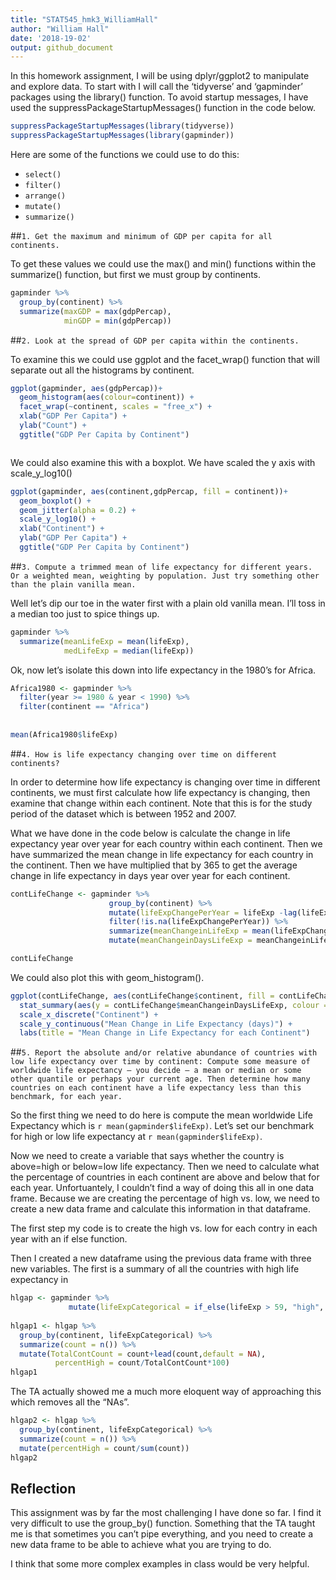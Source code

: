 ```yaml
---
title: "STAT545_hmk3_WilliamHall"
author: "William Hall"
date: '2018-19-02'
output: github_document
---
```


In this homework assignment, I will be using dplyr/ggplot2 to manipulate and explore data. To start with I will call the 'tidyverse' and 'gapminder' packages using the library() function. To avoid startup messages, I have used the suppressPackageStartupMessages() function in the code below.

```r
suppressPackageStartupMessages(library(tidyverse))
suppressPackageStartupMessages(library(gapminder))
```

Here are some of the functions we could use to do this:

- `select()`
- `filter()`
- `arrange()`
- `mutate()`
- `summarize()`


##`1. Get the maximum and minimum of GDP per capita for all continents.`

To get these values we could use the max() and min() functions within the summarize() function, but first we must group by continents.

```r

gapminder %>% 
  group_by(continent) %>% 
  summarize(maxGDP = max(gdpPercap),
            minGDP = min(gdpPercap))

```


##`2. Look at the spread of GDP per capita within the continents.`

To examine this we could use ggplot and the facet_wrap() function that will separate out all the histograms by continent.

```r

ggplot(gapminder, aes(gdpPercap))+
  geom_histogram(aes(colour=continent)) +
  facet_wrap(~continent, scales = "free_x") +
  xlab("GDP Per Capita") + 
  ylab("Count") + 
  ggtitle("GDP Per Capita by Continent")



```

We could also examine this with a boxplot. We have scaled the y axis with scale_y_log10()

```r

ggplot(gapminder, aes(continent,gdpPercap, fill = continent))+
  geom_boxplot() +
  geom_jitter(alpha = 0.2) +
  scale_y_log10() +
  xlab("Continent") + 
  ylab("GDP Per Capita") + 
  ggtitle("GDP Per Capita by Continent")
```


##`3. Compute a trimmed mean of life expectancy for different years. Or a weighted mean, weighting by population. Just try something other than the plain vanilla mean.`

Well let's dip our toe in the water first with a plain old vanilla mean. I'll toss in a median too just to spice things up.

```r
gapminder %>% 
  summarize(meanLifeExp = mean(lifeExp),
            medLifeExp = median(lifeExp))
```

Ok, now let's isolate this down into life expectancy in the 1980's for Africa.

```r
Africa1980 <- gapminder %>% 
  filter(year >= 1980 & year < 1990) %>% 
  filter(continent == "Africa")
  
  
mean(Africa1980$lifeExp)
```

##`4. How is life expectancy changing over time on different continents?`

In order to determine how life expectancy is changing over time in different continents, we must first calculate how life expectancy is changing, then examine that change within each continent. Note that this is for the study period of the dataset which is between 1952 and 2007.

What we have done in the code below is calculate the change in life expectancy year over year for each country within each continent. Then we have summarized the mean change in life expectancy for each country in the continent. Then we have multiplied that by 365 to get the average change in life expectancy in days year over year for each continent.

```r
contLifeChange <- gapminder %>% 
                      group_by(continent) %>% 
                      mutate(lifeExpChangePerYear = lifeExp -lag(lifeExp)) %>% 
                      filter(!is.na(lifeExpChangePerYear)) %>%
                      summarize(meanChangeinLifeExp = mean(lifeExpChangePerYear)) %>% 
                      mutate(meanChangeinDaysLifeExp = meanChangeinLifeExp *365)

contLifeChange

```

We could also plot this with geom_histogram().

```r

ggplot(contLifeChange, aes(contLifeChange$continent, fill = contLifeChange$continent)) +
  stat_summary(aes(y = contLifeChange$meanChangeinDaysLifeExp, colour = contLifeChange$continent), fun.y = "mean", geom = "bar") +
  scale_x_discrete("Continent") +
  scale_y_continuous("Mean Change in Life Expectancy (days)") +
  labs(title = "Mean Change in Life Expectancy for each Continent")


```



##`5. Report the absolute and/or relative abundance of countries with low life expectancy over time by continent: Compute some measure of worldwide life expectancy – you decide – a mean or median or some other quantile or perhaps your current age. Then determine how many countries on each continent have a life expectancy less than this benchmark, for each year.`

So the first thing we need to do here is compute the mean worldwide Life Expectancy which is `r mean(gapminder$lifeExp)`. Let's set our benchmark for high or low life expectancy at `r mean(gapminder$lifeExp)`.

Now we need to create a variable that says whether the country is above=high or below=low life expectancy. Then we need to calculate what the percentage of countries in each continent are above and below that for each year. Unfortuantely, I couldn't find a way of doing this all in one data frame. Because we are creating the percentage of high vs. low, we need to create a new data frame and calculate this information in that dataframe.

The first step my code is to create the high vs. low for each contry in each year with an if else function.

Then I created a new dataframe using the previous data frame with three new variables. The first is a summary of all the countries with high life expectancy in

```r
hlgap <- gapminder %>% 
             mutate(lifeExpCategorical = if_else(lifeExp > 59, "high", "low"))
  
hlgap1 <- hlgap %>% 
  group_by(continent, lifeExpCategorical) %>% 
  summarize(count = n()) %>% 
  mutate(TotalContCount = count+lead(count,default = NA),
          percentHigh = count/TotalContCount*100)
hlgap1
```

The TA actually showed me a much more eloquent way of approaching this which removes all the "NAs".

```r
hlgap2 <- hlgap %>% 
  group_by(continent, lifeExpCategorical) %>% 
  summarize(count = n()) %>% 
  mutate(percentHigh = count/sum(count))
hlgap2
```

## Reflection

This assignment was by far the most challenging I have done so far. I find it very difficult to use the group_by() function. Something that the TA taught me is that sometimes you can't pipe everything, and you need to create a new data frame to be able to achieve what you are trying to do.

I think that some more complex examples in class would be very helpful.





